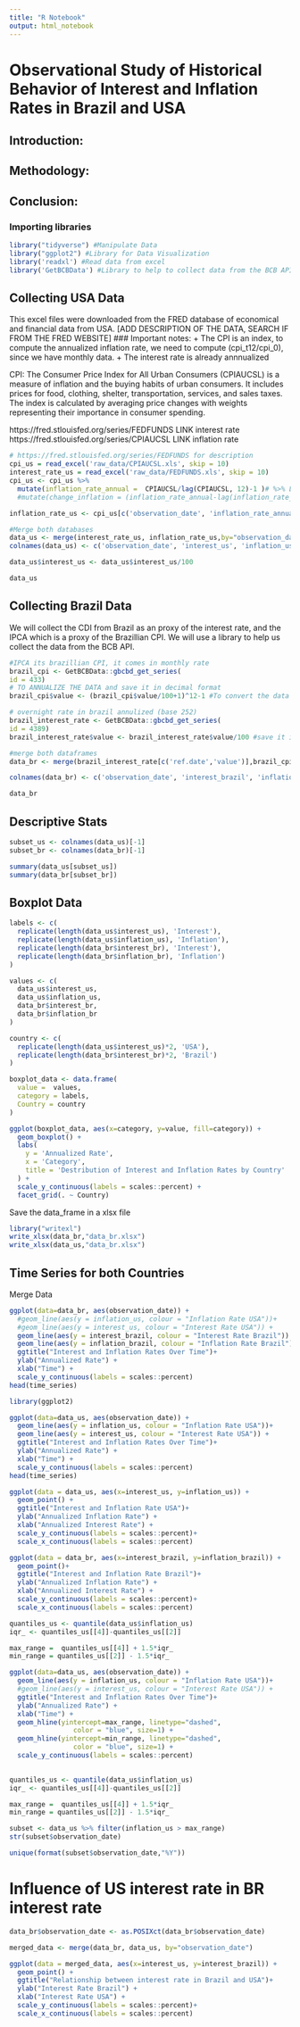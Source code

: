 ```yaml
---
title: "R Notebook"
output: html_notebook
---
```


# Observational Study of Historical Behavior of Interest and Inflation Rates in Brazil and USA

## Introduction:

## Methodology:

## Conclusion:

### Importing libraries
```r
library("tidyverse") #Manipulate Data
library("ggplot2") #Library for Data Visualization
library('readxl') #Read data from excel
library('GetBCBData') #Library to help to collect data from the BCB API (Central Bank of Brazil)
```
## Collecting USA Data

This excel files were downloaded from the FRED database of economical and financial data from USA.
[ADD DESCRIPTION OF THE DATA, SEARCH IF FROM THE FRED WEBSITE]
### Important notes:
+ The CPI is an index, to compute the annualized inflation rate, we need to compute (cpi_t12/cpi_0), since we have monthly data.
+ The interest rate is already annnualized

CPI: The Consumer Price Index for All Urban Consumers (CPIAUCSL) is a measure of inflation and the buying habits of urban consumers. It includes prices for food, clothing, shelter, transportation, services, and sales taxes. The index is calculated by averaging price changes with weights representing their importance in consumer spending. 


https://fred.stlouisfed.org/series/FEDFUNDS LINK interest rate
https://fred.stlouisfed.org/series/CPIAUCSL LINK inflation rate
```r
# https://fred.stlouisfed.org/series/FEDFUNDS for description
cpi_us = read_excel('raw_data/CPIAUCSL.xls', skip = 10)
interest_rate_us = read_excel('raw_data/FEDFUNDS.xls', skip = 10)
cpi_us <- cpi_us %>%
  mutate(inflation_rate_annual =  CPIAUCSL/lag(CPIAUCSL, 12)-1 )# %>% LATER WHEN WE DECIDE TO COMPUTE THE CHANGE
  #mutate(change_inflation = (inflation_rate_annual-lag(inflation_rate_annual)))

inflation_rate_us <- cpi_us[c('observation_date', 'inflation_rate_annual')]

#Merge both databases
data_us <- merge(interest_rate_us, inflation_rate_us,by="observation_date")
colnames(data_us) <- c('observation_date', 'interest_us', 'inflation_us')

data_us$interest_us <- data_us$interest_us/100

data_us
```

## Collecting Brazil Data
We will collect the CDI from Brazil as an proxy of the interest rate, and the IPCA which is a proxy of the Brazillian CPI. We will use a library to help us collect the data from the BCB API.
```r

#IPCA its brazillian CPI, it comes in monthly rate
brazil_cpi <- GetBCBData::gbcbd_get_series(
id = 433)
# TO ANNUALIZE THE DATA and save it in decimal format
brazil_cpi$value <- (brazil_cpi$value/100+1)^12-1 #To convert the data into annualized IPCA

# overnight rate in brazil annulized (base 252)
brazil_interest_rate <- GetBCBData::gbcbd_get_series(
id = 4389)
brazil_interest_rate$value <- brazil_interest_rate$value/100 #save it in decimal format

#merge both dataframes
data_br <- merge(brazil_interest_rate[c('ref.date','value')],brazil_cpi[c('ref.date','value')],by="ref.date")

colnames(data_br) <- c('observation_date', 'interest_brazil', 'inflation_brazil')

data_br
```

## Descriptive Stats

```r
subset_us <- colnames(data_us)[-1]
subset_br <- colnames(data_br)[-1]

summary(data_us[subset_us])
summary(data_br[subset_br])
```
## Boxplot Data
```r
labels <- c(
  replicate(length(data_us$interest_us), 'Interest'),
  replicate(length(data_us$inflation_us), 'Inflation'),
  replicate(length(data_br$interest_br), 'Interest'),
  replicate(length(data_br$inflation_br), 'Inflation')
)

values <- c(
  data_us$interest_us, 
  data_us$inflation_us,
  data_br$interest_br,
  data_br$inflation_br
)

country <- c(
  replicate(length(data_us$interest_us)*2, 'USA'),
  replicate(length(data_br$interest_br)*2, 'Brazil')
)

boxplot_data <- data.frame(
  value =  values,
  category = labels,
  Country = country
)

ggplot(boxplot_data, aes(x=category, y=value, fill=category)) +
  geom_boxplot() + 
  labs(
    y = 'Annualized Rate',
    x = 'Category',
    title = 'Destribution of Interest and Inflation Rates by Country'
  ) +
  scale_y_continuous(labels = scales::percent) +
  facet_grid(. ~ Country)
```

Save the data_frame in a xlsx file
```r
library("writexl")
write_xlsx(data_br,"data_br.xlsx")
write_xlsx(data_us,"data_br.xlsx")
```

## Time Series for both Countries

Merge Data
```r

ggplot(data=data_br, aes(observation_date)) +
  #geom_line(aes(y = inflation_us, colour = "Inflation Rate USA"))+
  #geom_line(aes(y = interest_us, colour = "Interest Rate USA")) +
  geom_line(aes(y = interest_brazil, colour = "Interest Rate Brazil")) +
  geom_line(aes(y = inflation_brazil, colour = "Inflation Rate Brazil"))+
  ggtitle("Interest and Inflation Rates Over Time")+
  ylab("Annualized Rate") +
  xlab("Time") +
  scale_y_continuous(labels = scales::percent)
head(time_series)
```


```r
library(ggplot2)

ggplot(data=data_us, aes(observation_date)) +
  geom_line(aes(y = inflation_us, colour = "Inflation Rate USA"))+
  geom_line(aes(y = interest_us, colour = "Interest Rate USA")) +
  ggtitle("Interest and Inflation Rates Over Time")+
  ylab("Annualized Rate") +
  xlab("Time") +
  scale_y_continuous(labels = scales::percent)
head(time_series)
```

```r
ggplot(data = data_us, aes(x=interest_us, y=inflation_us)) +
  geom_point() +
  ggtitle("Interest and Inflation Rate USA")+
  ylab("Annualized Inflation Rate") +
  xlab("Annualized Interest Rate") +
  scale_y_continuous(labels = scales::percent)+
  scale_x_continuous(labels = scales::percent)

```


```r
ggplot(data = data_br, aes(x=interest_brazil, y=inflation_brazil)) +
  geom_point()+
  ggtitle("Interest and Inflation Rate Brazil")+
  ylab("Annualized Inflation Rate") +
  xlab("Annualized Interest Rate") +
  scale_y_continuous(labels = scales::percent)+
  scale_x_continuous(labels = scales::percent)


```
```r
quantiles_us <- quantile(data_us$inflation_us)
iqr_ <- quantiles_us[[4]]-quantiles_us[[2]]

max_range =  quantiles_us[[4]] + 1.5*iqr_
min_range = quantiles_us[[2]] - 1.5*iqr_

ggplot(data=data_us, aes(observation_date)) +
  geom_line(aes(y = inflation_us, colour = "Inflation Rate USA"))+
  #geom_line(aes(y = interest_us, colour = "Interest Rate USA")) +
  ggtitle("Interest and Inflation Rates Over Time")+
  ylab("Annualized Rate") +
  xlab("Time") +
  geom_hline(yintercept=max_range, linetype="dashed", 
                color = "blue", size=1) +
  geom_hline(yintercept=min_range, linetype="dashed", 
                color = "blue", size=1) +
  scale_y_continuous(labels = scales::percent) 
 


```

```r
quantiles_us <- quantile(data_us$inflation_us)
iqr_ <- quantiles_us[[4]]-quantiles_us[[2]]

max_range =  quantiles_us[[4]] + 1.5*iqr_
min_range = quantiles_us[[2]] - 1.5*iqr_

subset <- data_us %>% filter(inflation_us > max_range)
str(subset$observation_date)

unique(format(subset$observation_date,"%Y"))
```

# Influence of US interest rate in BR interest rate
```r
data_br$observation_date <- as.POSIXct(data_br$observation_date)

merged_data <- merge(data_br, data_us, by="observation_date")

ggplot(data = merged_data, aes(x=interest_us, y=interest_brazil)) +
  geom_point() +
  ggtitle("Relationship between interest rate in Brazil and USA")+
  ylab("Interest Rate Brazil") +
  xlab("Interest Rate USA") +
  scale_y_continuous(labels = scales::percent)+
  scale_x_continuous(labels = scales::percent)

```

